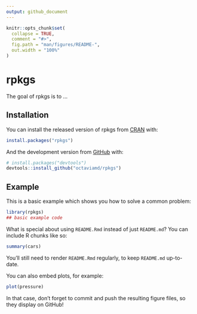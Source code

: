 ```yaml
---
output: github_document
---
```


<!-- README.md is generated from README.Rmd. Please edit that file -->

```r
knitr::opts_chunk$set(
  collapse = TRUE,
  comment = "#>",
  fig.path = "man/figures/README-",
  out.width = "100%"
)
```
# rpkgs

<!-- badges: start -->
<!-- badges: end -->

The goal of rpkgs is to ...

## Installation

You can install the released version of rpkgs from [CRAN](https://CRAN.R-project.org) with:

``` r
install.packages("rpkgs")
```

And the development version from [GitHub](https://github.com/) with:

``` r
# install.packages("devtools")
devtools::install_github("octaviamd/rpkgs")
```
## Example

This is a basic example which shows you how to solve a common problem:

```r
library(rpkgs)
## basic example code
```

What is special about using `README.Rmd` instead of just `README.md`? You can include R chunks like so:

```r
summary(cars)
```

You'll still need to render `README.Rmd` regularly, to keep `README.md` up-to-date.

You can also embed plots, for example:

```r
plot(pressure)
```

In that case, don't forget to commit and push the resulting figure files, so they display on GitHub!
